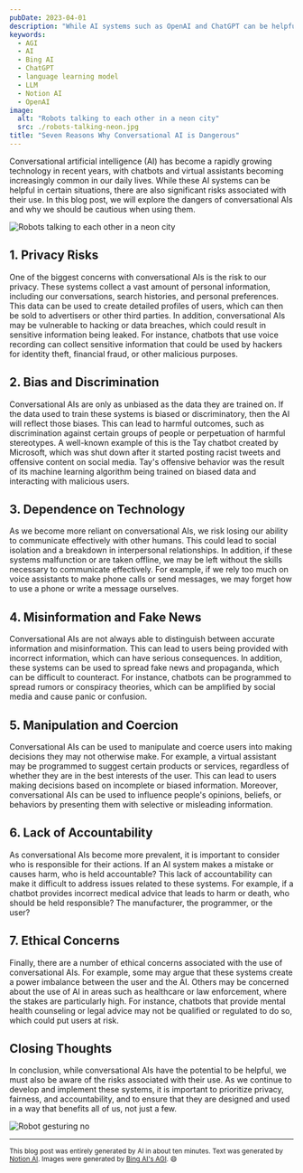 ```yaml
---
pubDate: 2023-04-01
description: "While AI systems such as OpenAI and ChatGPT can be helpful in certain situations, there are also significant risks associated with their use."
keywords:
  - AGI
  - AI
  - Bing AI
  - ChatGPT
  - language learning model
  - LLM
  - Notion AI
  - OpenAI
image:
  alt: "Robots talking to each other in a neon city"
  src: ./robots-talking-neon.jpg
title: "Seven Reasons Why Conversational AI is Dangerous"
---
```



Conversational artificial intelligence (AI) has become a rapidly growing technology in recent years, with chatbots and virtual assistants becoming increasingly common in our daily lives.
While these AI systems can be helpful in certain situations, there are also significant risks associated with their use.
In this blog post, we will explore the dangers of conversational AIs and why we should be cautious when using them.

![Robots talking to each other in a neon city](./robots-talking-neon.jpg)

## 1. Privacy Risks

One of the biggest concerns with conversational AIs is the risk to our privacy.
These systems collect a vast amount of personal information, including our conversations, search histories, and personal preferences.
This data can be used to create detailed profiles of users, which can then be sold to advertisers or other third parties.
In addition, conversational AIs may be vulnerable to hacking or data breaches, which could result in sensitive information being leaked.
For instance, chatbots that use voice recording can collect sensitive information that could be used by hackers for identity theft, financial fraud, or other malicious purposes.

## 2. Bias and Discrimination

Conversational AIs are only as unbiased as the data they are trained on.
If the data used to train these systems is biased or discriminatory, then the AI will reflect those biases.
This can lead to harmful outcomes, such as discrimination against certain groups of people or perpetuation of harmful stereotypes.
A well-known example of this is the Tay chatbot created by Microsoft, which was shut down after it started posting racist tweets and offensive content on social media.
Tay's offensive behavior was the result of its machine learning algorithm being trained on biased data and interacting with malicious users.

## 3. Dependence on Technology

As we become more reliant on conversational AIs, we risk losing our ability to communicate effectively with other humans.
This could lead to social isolation and a breakdown in interpersonal relationships.
In addition, if these systems malfunction or are taken offline, we may be left without the skills necessary to communicate effectively.
For example, if we rely too much on voice assistants to make phone calls or send messages, we may forget how to use a phone or write a message ourselves.

## 4. Misinformation and Fake News

Conversational AIs are not always able to distinguish between accurate information and misinformation.
This can lead to users being provided with incorrect information, which can have serious consequences.
In addition, these systems can be used to spread fake news and propaganda, which can be difficult to counteract.
For instance, chatbots can be programmed to spread rumors or conspiracy theories, which can be amplified by social media and cause panic or confusion.

## 5. Manipulation and Coercion

Conversational AIs can be used to manipulate and coerce users into making decisions they may not otherwise make.
For example, a virtual assistant may be programmed to suggest certain products or services, regardless of whether they are in the best interests of the user.
This can lead to users making decisions based on incomplete or biased information.
Moreover, conversational AIs can be used to influence people's opinions, beliefs, or behaviors by presenting them with selective or misleading information.

## 6. Lack of Accountability

As conversational AIs become more prevalent, it is important to consider who is responsible for their actions.
If an AI system makes a mistake or causes harm, who is held accountable? This lack of accountability can make it difficult to address issues related to these systems.
For example, if a chatbot provides incorrect medical advice that leads to harm or death, who should be held responsible? The manufacturer, the programmer, or the user?

## 7. Ethical Concerns

Finally, there are a number of ethical concerns associated with the use of conversational AIs.
For example, some may argue that these systems create a power imbalance between the user and the AI.
Others may be concerned about the use of AI in areas such as healthcare or law enforcement, where the stakes are particularly high.
For instance, chatbots that provide mental health counseling or legal advice may not be qualified or regulated to do so, which could put users at risk.

## Closing Thoughts

In conclusion, while conversational AIs have the potential to be helpful, we must also be aware of the risks associated with their use.
As we continue to develop and implement these systems, it is important to prioritize privacy, fairness, and accountability, and to ensure that they are designed and used in a way that benefits all of us, not just a few.

![Robot gesturing no](./robot-no.png)

---

<small>
	This blog post was entirely generated by AI in about ten minutes. Text was
	generated by <a href="https://www.notion.family/product/ai">Notion AI</a>.
	Images were generated by <a href="https://www.bing.com/new">Bing AI's AGI</a>.
	😄
</small>
